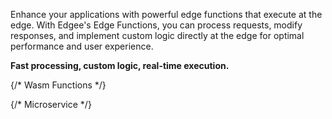 Enhance your applications with powerful edge functions that execute at the edge.
With Edgee's Edge Functions, you can process requests, modify responses, and implement custom logic
directly at the edge for optimal performance and user experience.

**Fast processing, custom logic, real-time execution.**

<Columns cols={2}>
  {/* Wasm Functions */}
  <Card title="Maintenance Page" href="/components/edge-functions/maintenance-page" horizontal={true} icon="/images/logos/maintenance.png" />
  <Card title="Mailchimp" href="/components/edge-functions/mailchimp" horizontal={true} icon="/images/logos/mailchimp.png" />
  <Card title="PDForge" href="/components/edge-functions/pdforge" horizontal={true} icon="/images/logos/pdforge.png" />
  <Card title="Slack Message" href="/components/edge-functions/slack-message" horizontal={true} icon="/images/logos/slack.png" />
  <Card title="Stripe Billing Portal" href="/components/edge-functions/stripe-billing-portal" horizontal={true} icon="/images/logos/stripe.png" />
  <Card title="SendGrid" href="/components/edge-functions/sendgrid" horizontal={true} icon="/images/logos/sendgrid.png" />

  {/* Microservice */}
  <Card title="Geolocation" href="/components/edge-functions/geolocation" horizontal={true} icon="/images/logos/geolocation.svg" />
</Columns>
